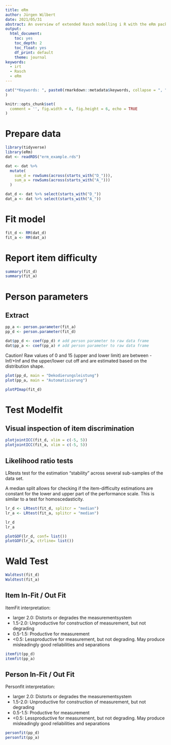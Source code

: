 ```yaml
---
title: eRm
author: Jürgen Wilbert
date: 2021/05/31
abstract: An overview of extended Rasch modelling i R with the eRm package.
output:
  html_document: 
    toc: yes
    toc_depth: 2
    toc_float: yes
    df_print: default
    theme: journal
keywords: 
  - irt
  - Rasch
  - eRm
---
```


```r
cat("*Keywords: ", paste0(rmarkdown::metadata$keywords, collapse = ", "), "*"
)
```

```r
knitr::opts_chunk$set(
  comment = '', fig.width = 6, fig.height = 6, echo = TRUE
)
```

# Prepare data

```r
library(tidyverse)
library(eRm)
dat <- readRDS("erm_example.rds")

dat <- dat %>% 
  mutate(
    sum_d = rowSums(across(starts_with("D_"))),
    sum_a = rowSums(across(starts_with("A_")))
  )

dat_d <- dat %>% select(starts_with("D_"))
dat_a <- dat %>% select(starts_with("A_"))
```

# Fit model

```r
fit_d <- RM(dat_d)
fit_a <- RM(dat_a)
```

# Report item difficulty

```r
summary(fit_d)
summary(fit_a)
```

# Person parameters

## Extract

```r
pp_a <- person.parameter(fit_a)
pp_d <- person.parameter(fit_d)

dat$pp_d <- coef(pp_d) # add person parameter to raw data frame
dat$pp_a <- coef(pp_a) # add person parameter to raw data frame
```

Caution! Raw values of 0 and 15 (upper and lower limit) are between -Inf/+Inf and the upper/lower cut off and are estimated based on the distribution shape.

```r
plot(pp_d, main = "Dekodierungsleistung")
plot(pp_a, main = "Automatisierung")
```

```r
plotPImap(fit_d)
```



# Test Modelfit

## Visual inspection of item discrimination

```r
plotjointICC(fit_d, xlim = c(-5, 5))
plotjointICC(fit_a, xlim = c(-5, 5))
```


## Likelihood ratio tests

LRtests test for the estimation "stability" across several sub-samples of the data set.

A median split allows for checking if the item-difficulty estimations are constant for the lower and upper part of the performance scale. This is similar to a test for homoscedasticity.

```r
lr_d <- LRtest(fit_d, splitcr = "median")
lr_a <- LRtest(fit_a, splitcr = "median")

lr_d
lr_a

```

```r
plotGOF(lr_d, conf= list())
plotGOF(lr_a, ctrline= list())
```



# Wald Test

```r
Waldtest(fit_d)
Waldtest(fit_a)

```

## Item In-Fit / Out Fit

ItemFit interpretation:

- larger 2.0: Distorts or degrades the measurementsystem
- 1.5-2.0: Unproductive for construction of measurement, but not degrading
- 0.5-1.5: Productive for measurement
- <0.5: Lessproductive for measurement, but not degrading. May produce misleadingly good reliabilities and separations

```r
itemfit(pp_d)
itemfit(pp_a)
```

## Person In-Fit / Out Fit

Personfit interpretation:

- larger 2.0: Distorts or degrades the measurementsystem
- 1.5-2.0: Unproductive for construction of measurement, but not degrading
- 0.5-1.5: Productive for measurement
- <0.5: Lessproductive for measurement, but not degrading. May produce misleadingly good reliabilities and separations

```r
personfit(pp_d)
personfit(pp_a)
```

